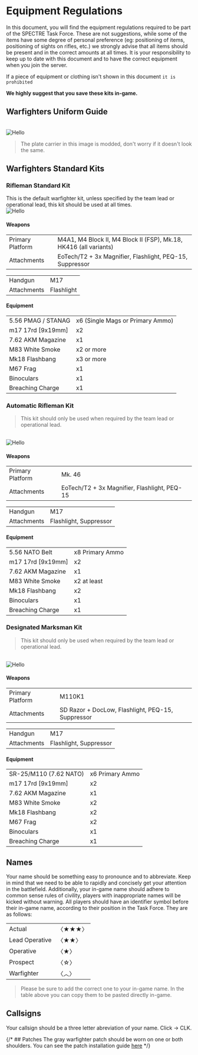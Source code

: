 
# Equipment Regulations

In this document, you will find the equipment regulations required to be part of the SPECTRE Task Force. These are not suggestions, while some of the items have some degree of personal preference (eg: positioning of items, positioning of sights on rifles, etc.) we strongly advise that all items should be present and in the correct amounts at all times. It is your responsibility to keep up to date with this document and to have the correct equipment when you join the server.

If a piece of equipment or clothing isn't shown in this document `it is prohibited`

**We highly suggest that you save these kits in-game.**

## Warfighters Uniform Guide
<br/>
<Image className="mt-8" src="/kits-wf.png" alt="Hello" width={878} height={613} />

> The plate carrier in this image is modded, don't worry if it doesn't look the same.

## Warfighters Standard Kits

### Rifleman Standard Kit
This is the default warfighter kit, unless specified by the team lead or operational lead, this kit should be used at all times.
<br />
<Image  src="/sopmod.png" alt="Hello" width={878} height={453} />

#### Weapons
<table className="w-full border border-collapse border-slate-50 mt-4">
  <tbody>
    <tr>
      <td className="border border-slate-600 border-opacity-30 p-2 w-2/5 font-bold">Primary Platform</td>
      <td className="border border-slate-600 p-2 border-opacity-30">M4A1, M4 Block II, M4 Block II (FSP), Mk.18, HK416 (all variants)</td>
    </tr>
    <tr>
      <td className="border border-slate-600 border-opacity-30 p-2 w-2/5 font-bold">Attachments</td>
      <td className="border border-slate-600 p-2 border-opacity-30">EoTech/T2 + 3x Magnifier, Flashlight, PEQ-15, Suppressor</td>
    </tr>
    </tbody>
</table>
<table className="w-full border border-collapse border-slate-50 mt-4">
  <tbody>
    <tr>
      <td className="border border-slate-600 border-opacity-30 p-2 w-2/5 font-bold">Handgun</td>
      <td className="border border-slate-600 p-2 border-opacity-30">M17</td>
    </tr>
    <tr>
      <td className="border border-slate-600 border-opacity-30 p-2 w-2/5 font-bold">Attachments</td>
      <td className="border border-slate-600 p-2 border-opacity-30">Flashlight</td>
    </tr>
    </tbody>
</table>

#### Equipment
<table className="w-full border border-collapse border-slate-50 mt-4">
  <tbody>
    <tr>
      <td className="border border-slate-600 border-opacity-30 p-2 w-2/5 font-bold">5.56 PMAG / STANAG</td>
      <td className="border border-slate-600 p-2 border-opacity-30">x6 (Single Mags or Primary Ammo)</td>
    </tr>
    <tr>
      <td className="border border-slate-600 border-opacity-30 p-2 w-2/5 font-bold">m17 17rd [9x19mm]</td>
      <td className="border border-slate-600 p-2 border-opacity-30">x2</td>
    </tr>
    <tr>
      <td className="border border-slate-600 border-opacity-30 p-2 w-2/5 font-bold">7.62 AKM Magazine</td>
      <td className="border border-slate-600 p-2 border-opacity-30">x1</td>
    </tr>
    <tr>
      <td className="border border-slate-600 border-opacity-30 p-2 w-2/5 font-bold">M83 White Smoke</td>
      <td className="border border-slate-600 p-2 border-opacity-30">x2 or more</td>
    </tr>
    <tr>
      <td className="border border-slate-600 border-opacity-30 p-2 w-2/5 font-bold">Mk18 Flashbang</td>
      <td className="border border-slate-600 p-2 border-opacity-30">x3 or more</td>
    </tr>
    <tr>
      <td className="border border-slate-600 border-opacity-30 p-2 w-2/5 font-bold">M67 Frag</td>
      <td className="border border-slate-600 p-2 border-opacity-30">x1</td>
    </tr>
    <tr>
      <td className="border border-slate-600 border-opacity-30 p-2 w-2/5 font-bold">Binoculars</td>
      <td className="border border-slate-600 p-2 border-opacity-30">x1</td>
    </tr>
    <tr>
      <td className="border border-slate-600 border-opacity-30 p-2 w-2/5 font-bold">Breaching Charge</td>
      <td className="border border-slate-600 p-2 border-opacity-30">x1</td>
    </tr>
    </tbody>
</table>


### Automatic Rifleman Kit
> This kit should only be used when required by the team lead or operational lead.

<br />
<Image  src="/mk46.png" alt="Hello" width={878} height={453} />

#### Weapons
<table className="w-full border border-collapse border-slate-50 mt-4">
  <tbody>
    <tr>
      <td className="border border-slate-600 border-opacity-30 p-2 w-2/5 font-bold">Primary Platform</td>
      <td className="border border-slate-600 p-2 border-opacity-30">Mk. 46</td>
    </tr>
    <tr>
      <td className="border border-slate-600 border-opacity-30 p-2 w-2/5 font-bold">Attachments</td>
      <td className="border border-slate-600 p-2 border-opacity-30">EoTech/T2 + 3x Magnifier, Flashlight, PEQ-15</td>
    </tr>
    </tbody>
</table>
<table className="w-full border border-collapse border-slate-50 mt-4">
  <tbody>
    <tr>
      <td className="border border-slate-600 border-opacity-30 p-2 w-2/5 font-bold">Handgun</td>
      <td className="border border-slate-600 p-2 border-opacity-30">M17</td>
    </tr>
    <tr>
      <td className="border border-slate-600 border-opacity-30 p-2 w-2/5 font-bold">Attachments</td>
  <td className="border border-slate-600 p-2 border-opacity-30">Flashlight, Suppressor</td>
    </tr>
    </tbody>
</table>

#### Equipment
<table className="w-full border border-collapse border-slate-50 mt-4">
  <tbody>
    <tr>
      <td className="border border-slate-600 border-opacity-30 p-2 w-2/5 font-bold">5.56 NATO Belt</td>
      <td className="border border-slate-600 p-2 border-opacity-30">x8 Primary Ammo</td>
    </tr>
    <tr>
      <td className="border border-slate-600 border-opacity-30 p-2 w-2/5 font-bold">m17 17rd [9x19mm]</td>
      <td className="border border-slate-600 p-2 border-opacity-30">x2</td>
    </tr>
    <tr>
      <td className="border border-slate-600 border-opacity-30 p-2 w-2/5 font-bold">7.62 AKM Magazine</td>
      <td className="border border-slate-600 p-2 border-opacity-30">x1</td>
    </tr>
    <tr>
      <td className="border border-slate-600 border-opacity-30 p-2 w-2/5 font-bold">M83 White Smoke</td>
      <td className="border border-slate-600 p-2 border-opacity-30">x2 at least</td>
    </tr>
    <tr>
      <td className="border border-slate-600 border-opacity-30 p-2 w-2/5 font-bold">Mk18 Flashbang</td>
      <td className="border border-slate-600 p-2 border-opacity-30">x2</td>
    </tr>
    <tr>
      <td className="border border-slate-600 border-opacity-30 p-2 w-2/5 font-bold">Binoculars</td>
      <td className="border border-slate-600 p-2 border-opacity-30">x1</td>
    </tr>
    <tr>
      <td className="border border-slate-600 border-opacity-30 p-2 w-2/5 font-bold">Breaching Charge</td>
      <td className="border border-slate-600 p-2 border-opacity-30">x1</td>
    </tr>
    </tbody>
</table>

### Designated Marksman Kit
> This kit should only be used when required by the team lead or operational lead.

<br />
<Image  src="/mk110.png" alt="Hello" width={878} height={453} />

#### Weapons
<table className="w-full border border-collapse border-slate-50 mt-4">
  <tbody>
    <tr>
      <td className="border border-slate-600 border-opacity-30 p-2 w-2/5 font-bold">Primary Platform</td>
      <td className="border border-slate-600 p-2 border-opacity-30">M110K1</td>
    </tr>
    <tr>
      <td className="border border-slate-600 border-opacity-30 p-2 w-2/5 font-bold">Attachments</td>
      <td className="border border-slate-600 p-2 border-opacity-30">SD Razor + DocLow, Flashlight, PEQ-15, Suppressor</td>
    </tr>
    </tbody>
</table>
<table className="w-full border border-collapse border-slate-50 mt-4">
  <tbody>
    <tr>
      <td className="border border-slate-600 border-opacity-30 p-2 w-2/5 font-bold">Handgun</td>
      <td className="border border-slate-600 p-2 border-opacity-30">M17</td>
    </tr>
    <tr>
      <td className="border border-slate-600 border-opacity-30 p-2 w-2/5 font-bold">Attachments</td>
      <td className="border border-slate-600 p-2 border-opacity-30">Flashlight, Suppressor</td>
    </tr>
    </tbody>
</table>

#### Equipment
<table className="w-full border border-collapse border-slate-50 mt-4">
  <tbody>
    <tr>
      <td className="border border-slate-600 border-opacity-30 p-2 w-2/5 font-bold">SR-25/M110 (7.62 NATO)</td>
      <td className="border border-slate-600 p-2 border-opacity-30">x6 Primary Ammo</td>
    </tr>
    <tr>
      <td className="border border-slate-600 border-opacity-30 p-2 w-2/5 font-bold">m17 17rd [9x19mm]</td>
      <td className="border border-slate-600 p-2 border-opacity-30">x2</td>
    </tr>
    <tr>
      <td className="border border-slate-600 border-opacity-30 p-2 w-2/5 font-bold">7.62 AKM Magazine</td>
      <td className="border border-slate-600 p-2 border-opacity-30">x1</td>
    </tr>
    <tr>
      <td className="border border-slate-600 border-opacity-30 p-2 w-2/5 font-bold">M83 White Smoke</td>
      <td className="border border-slate-600 p-2 border-opacity-30">x2</td>
    </tr>
    <tr>
      <td className="border border-slate-600 border-opacity-30 p-2 w-2/5 font-bold">Mk18 Flashbang</td>
      <td className="border border-slate-600 p-2 border-opacity-30">x2</td>
    </tr>
    <tr>
      <td className="border border-slate-600 border-opacity-30 p-2 w-2/5 font-bold">M67 Frag</td>
      <td className="border border-slate-600 p-2 border-opacity-30">x2</td>
    </tr>
    <tr>
      <td className="border border-slate-600 border-opacity-30 p-2 w-2/5 font-bold">Binoculars</td>
      <td className="border border-slate-600 p-2 border-opacity-30">x1</td>
    </tr>
    <tr>
      <td className="border border-slate-600 border-opacity-30 p-2 w-2/5 font-bold">Breaching Charge</td>
      <td className="border border-slate-600 p-2 border-opacity-30">x1</td>
    </tr>
    </tbody>
</table>



## Names
Your name should be something easy to pronounce and to abbreviate. Keep in mind that we need to be able to rapidly and concisely get your attention in the battlefield. Additionally, your in-game name should adhere to common sense rules of civility, players with inappropriate names will be kicked without warning.
All players should have an identifier symbol before their in-game name, according to their position in the Task Force. They are as follows:

<table className="w-full border border-collapse border-slate-50 mt-4">
  <tbody>
    <tr>
      <td className="border border-slate-600 border-opacity-30 p-2 w-2/5 font-bold">Actual</td>
      <td className="border border-slate-600 p-2 border-opacity-30"><CopyToClipboard>〈★★★〉</CopyToClipboard> </td>
    </tr>
    <tr>
      <td className="border border-slate-600 border-opacity-30 p-2 w-2/5 font-bold">Lead Operative</td>
      <td className="border border-slate-600 p-2 border-opacity-30"><CopyToClipboard>〈★★〉</CopyToClipboard></td>
    </tr>
    <tr>
      <td className="border border-slate-600 border-opacity-30 p-2 w-2/5 font-bold">Operative</td>
      <td className="border border-slate-600 p-2 border-opacity-30"><CopyToClipboard>〈★〉</CopyToClipboard></td>
    </tr>
    <tr>
      <td className="border border-slate-600 border-opacity-30 p-2 w-2/5 font-bold">Prospect</td>
      <td className="border border-slate-600 p-2 border-opacity-30"><CopyToClipboard>〈☆〉</CopyToClipboard></td>
    </tr>
    <tr>
      <td className="border border-slate-600 border-opacity-30 p-2 w-2/5 font-bold" >Warfighter</td>
      <td className="border border-slate-600 p-2 border-opacity-30"><CopyToClipboard>〈︿〉</CopyToClipboard></td>
    </tr>
  </tbody>
</table>

> Please be sure to add the correct one to your in-game name. In the table above you can copy them to be pasted directly in-game.

## Callsigns
Your callsign should be a three letter abreviation of your name. Click → CLK.


{/* ## Patches
The gray warfighter patch should be worn on one or both shoulders. You can see the patch installation guide [here](./equipment-regulations) */}